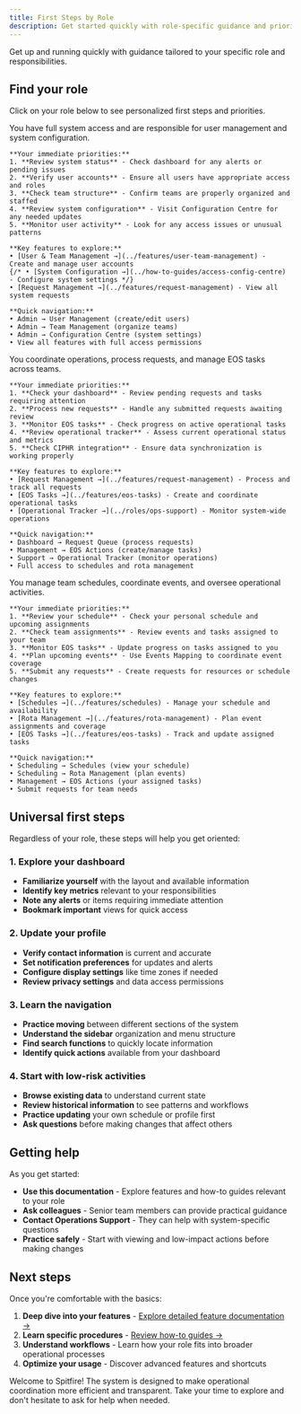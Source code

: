 ```yaml
---
title: First Steps by Role
description: Get started quickly with role-specific guidance and priorities
---
```





Get up and running quickly with guidance tailored to your specific role and responsibilities.

## Find your role

Click on your role below to see personalized first steps and priorities.

<Accordion>
  <AccordionItem title="🔑 Admin - System Administrator">
    <p>
      <Badge text="Admin" variant="danger" /> You have full system access and are responsible for user management and system configuration.
    </p>
    
    **Your immediate priorities:**
    1. **Review system status** - Check dashboard for any alerts or pending issues
    2. **Verify user accounts** - Ensure all users have appropriate access and roles
    3. **Check team structure** - Confirm teams are properly organized and staffed
    4. **Review system configuration** - Visit Configuration Centre for any needed updates
    5. **Monitor user activity** - Look for any access issues or unusual patterns

    **Key features to explore:**
    • [User & Team Management →](../features/user-team-management) - Create and manage user accounts
    {/* • [System Configuration →](../how-to-guides/access-config-centre) - Configure system settings */}
    • [Request Management →](../features/request-management) - View all system requests

    **Quick navigation:**
    • Admin → User Management (create/edit users)
    • Admin → Team Management (organize teams)  
    • Admin → Configuration Centre (system settings)
    • View all features with full access permissions
  </AccordionItem>

  <AccordionItem title="🎯 Operations Support - Operational Coordinator">
    <p>
      <Badge text="Operations Support" variant="caution" /> You coordinate operations, process requests, and manage EOS tasks across teams.
    </p>
    
    **Your immediate priorities:**
    1. **Check your dashboard** - Review pending requests and tasks requiring attention
    2. **Process new requests** - Handle any submitted requests awaiting review
    3. **Monitor EOS tasks** - Check progress on active operational tasks
    4. **Review operational tracker** - Assess current operational status and metrics
    5. **Check CIPHR integration** - Ensure data synchronization is working properly

    **Key features to explore:**
    • [Request Management →](../features/request-management) - Process and track all requests
    • [EOS Tasks →](../features/eos-tasks) - Create and coordinate operational tasks
    • [Operational Tracker →](../roles/ops-support) - Monitor system-wide operations

    **Quick navigation:**
    • Dashboard → Request Queue (process requests)
    • Management → EOS Actions (create/manage tasks)
    • Support → Operational Tracker (monitor operations)
    • Full access to schedules and rota management
  </AccordionItem>

  <AccordionItem title="👥 Operations Manager - Team Leader">
    <p>
      <Badge text="Operations Manager" variant="success" /> You manage team schedules, coordinate events, and oversee operational activities.
    </p>
    
    **Your immediate priorities:**
    1. **Review your schedule** - Check your personal schedule and upcoming assignments
    2. **Check team assignments** - Review events and tasks assigned to your team
    3. **Monitor EOS tasks** - Update progress on tasks assigned to you
    4. **Plan upcoming events** - Use Events Mapping to coordinate event coverage
    5. **Submit any requests** - Create requests for resources or schedule changes

    **Key features to explore:**
    • [Schedules →](../features/schedules) - Manage your schedule and availability
    • [Rota Management →](../features/rota-management) - Plan event assignments and coverage
    • [EOS Tasks →](../features/eos-tasks) - Track and update assigned tasks

    **Quick navigation:**
    • Scheduling → Schedules (view your schedule)
    • Scheduling → Rota Management (plan events)
    • Management → EOS Actions (your assigned tasks)
    • Submit requests for team needs
  </AccordionItem>

  
</Accordion>

## Universal first steps

Regardless of your role, these steps will help you get oriented:

### 1. Explore your dashboard
- **Familiarize yourself** with the layout and available information
- **Identify key metrics** relevant to your responsibilities  
- **Note any alerts** or items requiring immediate attention
- **Bookmark important** views for quick access

### 2. Update your profile
- **Verify contact information** is current and accurate
- **Set notification preferences** for updates and alerts
- **Configure display settings** like time zones if needed
- **Review privacy settings** and data access permissions

### 3. Learn the navigation
- **Practice moving** between different sections of the system
- **Understand the sidebar** organization and menu structure
- **Find search functions** to quickly locate information
- **Identify quick actions** available from your dashboard

### 4. Start with low-risk activities
- **Browse existing data** to understand current state
- **Review historical information** to see patterns and workflows
- **Practice updating** your own schedule or profile first
- **Ask questions** before making changes that affect others

## Getting help

As you get started:

- **Use this documentation** - Explore features and how-to guides relevant to your role
- **Ask colleagues** - Senior team members can provide practical guidance
- **Contact Operations Support** - They can help with system-specific questions
- **Practice safely** - Start with viewing and low-impact actions before making changes

## Next steps

Once you're comfortable with the basics:

1. **Deep dive into your features** - [Explore detailed feature documentation →](../features/)
2. **Learn specific procedures** - [Review how-to guides →](../how-to-guides/)
3. **Understand workflows** - Learn how your role fits into broader operational processes
4. **Optimize your usage** - Discover advanced features and shortcuts

Welcome to Spitfire! The system is designed to make operational coordination more efficient and transparent. Take your time to explore and don't hesitate to ask for help when needed.